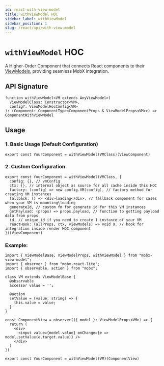 ```yaml
---
id: react-with-view-model
title: withViewModel HOC
sidebar_label: withViewModel
sidebar_position: 1
slug: /react/api/with-view-model
---
```


# `withViewModel` HOC  

A Higher-Order Component that connects React components to their [ViewModels](/api/view-models/overview), providing seamless MobX integration.  

## API Signature
```tsx
function withViewModel<VM extends AnyViewModel>(
  ViewModelClass: Constructor<VM>,
  config?: ViewModelHocConfig<VM>
): (Component: ComponentType<ComponentProps & ViewModelProps<VM>>) => ComponentWithViewModel
```

##  Usage  

### 1. Basic Usage (Default Configuration)  

```tsx
export const YourComponent = withViewModel(VMClass)(ViewComponent)
```

### 2. Custom Configuration   
```tsx
export const YourComponent = withViewModel(VMClass, {
  config: {}, // vmConfig
  ctx: {}, // internal object as source for all cache inside this HOC
  factory: (config) => new config.VM(config), // factory method for creating VM instances
  fallback: () => <div>loading</div>, // fallback component for cases when your VM is mounting\loading
  generateId, // custom fn for generate id for this VM instances
  getPayload: (props) => props.payload, // function to getting payload data from props
  id, // unique id if you need to create 1 instance of your VM
  reactHook: (allProps, ctx, viewModels) => void 0, // hook for integration inside render HOC component  
})(ViewComponent)
```

### Example:  

```tsx
import { ViewModelBase, ViewModelProps, withViewModel } from "mobx-view-model";
import { observer } from "mobx-react-lite";
import { observable, action } from "mobx";

class VM extends ViewModelBase {
  @observable
  accessor value = '';

  @action
  setValue = (value: string) => {
    this.value = value;
  }
}

const ComponentView = observer(({ model }: ViewModelProps<VM>) => {
  return (
    <div>
      <input value={model.value} onChange={e => model.setValue(e.target.value)} />
    </div>
  )
})

export const YourComponent = withViewModel(VM)(ComponentView)
```
